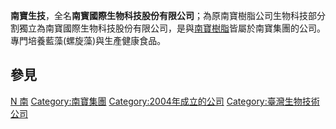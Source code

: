 {{Infobox_Company
| company_name   =南寳國際生物科技股份有限公司<br />
<small>NAN PAO    INTERNATIONAL BIOTECH.CO.,LTD.
</small>
| company_logo   =
| company_type   = [[非上市公司|非上市公司]]
| market_information =
| company_slogan =
| foundation     = 2004年<ref>[http://www.spirulina.com.tw/chinese.htm 公司簡介 ] {{webarchive|url=https://web.archive.org/web/20120218210349/http://www.spirulina.com.tw/chinese.htm |date=2012-02-18 }}</ref>
| location       = {{ROC}}<br/>[[臺南市|臺南市]][[西港區|西港區]]中山路491號
| zip_code       = 72341
| telephone_no   = +886 800-671-421
| key_people     =
| num_employees  =
| industry       =  [[生物科技|生物科技]]
| products       =
| capital        =
| revenue        =
| subsid         =
| homepage       = [https://web.archive.org/web/20110823202854/http://www.spirulina.com.tw/index.html 南寶生技 ]
| footnotes      =
}}

'''南寶生技'''，全名'''南寳國際生物科技股份有限公司'''；為原南寶樹脂公司生物科技部分割獨立為南寶國際生物科技股份有限公司，是與[[南寶樹脂|南寶樹脂]]皆屬於南寶集團的公司。專門培養藍藻(螺旋藻)與生產健康食品。
==參見==
{{reflist}}

[[Category:總部位於台南市的工商業機構|N 南]]
[[Category:南寶集團|Category:南寶集團]]
[[Category:2004年成立的公司|Category:2004年成立的公司]]
[[Category:臺灣生物技術公司|Category:臺灣生物技術公司]]
